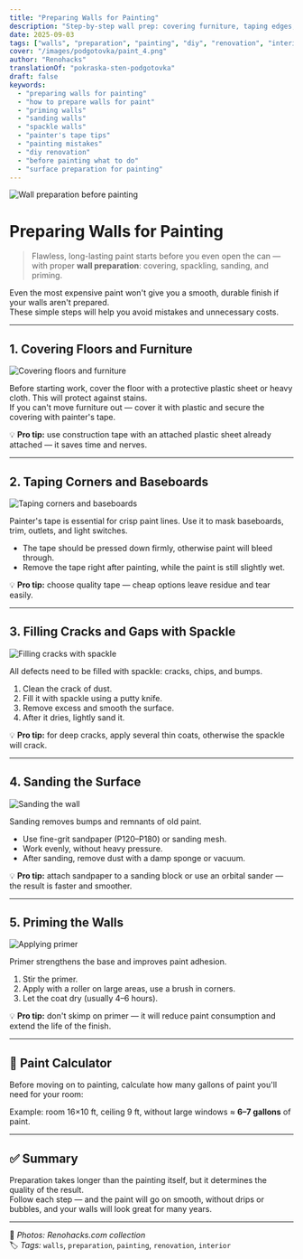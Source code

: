 ```yaml
---
title: "Preparing Walls for Painting"
description: "Step-by-step wall prep: covering furniture, taping edges, filling cracks, sanding, and priming for a flawless paint job."
date: 2025-09-03
tags: ["walls", "preparation", "painting", "diy", "renovation", "interior"]
cover: "/images/podgotovka/paint_4.png"
author: "Renohacks"
translationOf: "pokraska-sten-podgotovka"
draft: false
keywords:
  - "preparing walls for painting"
  - "how to prepare walls for paint"
  - "priming walls"
  - "sanding walls"
  - "spackle walls"
  - "painter's tape tips"
  - "painting mistakes"
  - "diy renovation"
  - "before painting what to do"
  - "surface preparation for painting"
---
```


![Wall preparation before painting](/images/podgotovka/paint_4.png)

# Preparing Walls for Painting

> Flawless, long-lasting paint starts before you even open the can — with proper **wall preparation**: covering, spackling, sanding, and priming.

Even the most expensive paint won't give you a smooth, durable finish if your walls aren't prepared.  
These simple steps will help you avoid mistakes and unnecessary costs.

---

## 1. Covering Floors and Furniture

![Covering floors and furniture](/images/podgotovka/step1.png)

Before starting work, cover the floor with a protective plastic sheet or heavy cloth. This will protect against stains.  
If you can't move furniture out — cover it with plastic and secure the covering with painter's tape.

💡 **Pro tip:** use construction tape with an attached plastic sheet already attached — it saves time and nerves.

---

## 2. Taping Corners and Baseboards

![Taping corners and baseboards](/images/podgotovka/step2.png)

Painter's tape is essential for crisp paint lines. Use it to mask baseboards, trim, outlets, and light switches.

- The tape should be pressed down firmly, otherwise paint will bleed through.
- Remove the tape right after painting, while the paint is still slightly wet.

💡 **Pro tip:** choose quality tape — cheap options leave residue and tear easily.

---

## 3. Filling Cracks and Gaps with Spackle

![Filling cracks with spackle](/images/podgotovka/step3.png)

All defects need to be filled with spackle: cracks, chips, and bumps.

1. Clean the crack of dust.
2. Fill it with spackle using a putty knife.
3. Remove excess and smooth the surface.
4. After it dries, lightly sand it.

💡 **Pro tip:** for deep cracks, apply several thin coats, otherwise the spackle will crack.

---

## 4. Sanding the Surface

![Sanding the wall](/images/podgotovka/step4.png)

Sanding removes bumps and remnants of old paint.

- Use fine-grit sandpaper (P120–P180) or sanding mesh.
- Work evenly, without heavy pressure.
- After sanding, remove dust with a damp sponge or vacuum.

💡 **Pro tip:** attach sandpaper to a sanding block or use an orbital sander — the result is faster and smoother.

---

## 5. Priming the Walls

![Applying primer](/images/podgotovka/step5.png)

Primer strengthens the base and improves paint adhesion.

1. Stir the primer.
2. Apply with a roller on large areas, use a brush in corners.
3. Let the coat dry (usually 4–6 hours).

💡 **Pro tip:** don't skimp on primer — it will reduce paint consumption and extend the life of the finish.

---

## 📐 Paint Calculator

Before moving on to painting, calculate how many gallons of paint you'll need for your room:

<PaintCalculator />

Example: room 16×10 ft, ceiling 9 ft, without large windows ≈ **6–7 gallons** of paint.

---

## ✅ Summary

Preparation takes longer than the painting itself, but it determines the quality of the result.  
Follow each step — and the paint will go on smooth, without drips or bubbles, and your walls will look great for many years.

---

📸 *Photos: Renohacks.com collection*  
🏷️ *Tags:* `walls`, `preparation`, `painting`, `renovation`, `interior`
